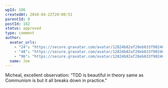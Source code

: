 ```yaml
---
wpId: 186
createdAt: 2010-04-22T20:00:51
parentId: 0
postId: 182
status: approved
type: comment
author:
  avatar_urls:
    - "24": "https://secure.gravatar.com/avatar/12824b82af28eb633f90246785968019?s=24&d=mm&r=g"
    - "48": "https://secure.gravatar.com/avatar/12824b82af28eb633f90246785968019?s=48&d=mm&r=g"
    - "96": "https://secure.gravatar.com/avatar/12824b82af28eb633f90246785968019?s=96&d=mm&r=g"
  name: Joe
---
```


Micheal, excellent observation: “TDD is beautiful in theory same as Communism is but it all breaks down in practice.”